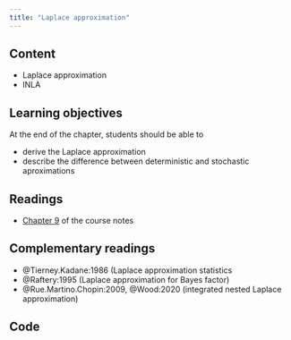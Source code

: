 ```yaml
---
title: "Laplace approximation"
---
```



## Content

- Laplace approximation
- INLA

## Learning objectives

At the end of the chapter, students should be able to

- derive the Laplace approximation
- describe the difference between deterministic and stochastic aproximations



## Readings

- [Chapter 9](https://lbelzile.github.io/MATH80601A/laplace.html) of the course notes


## Complementary readings

- @Tierney.Kadane:1986 (Laplace approximation statistics
- @Raftery:1995 (Laplace approximation for Bayes factor)
- @Rue.Martino.Chopin:2009, @Wood:2020 (integrated nested Laplace approximation)

<!--
## Slides


<p class="text-center"><a class="btn btn-success btn-lg" target="_blank" href="../slides/bayesmod-slides9.html">{{< fa arrow-up-right-from-square >}} &ensp;View all slides in new window</a> <a class="btn btn-success btn-lg" target="_blank" href="../slides/bayesmod-slides9.pdf" role="button">{{< fa file-pdf >}} &ensp;Download PDF of all slides</a></p>


<div class="ratio ratio-16x9">
<iframe class="slide-deck" src="../slides/bayesmod-slides9.html"></iframe>
</div>

-->

## Code
